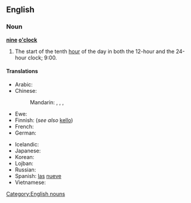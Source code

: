 ==English==

===Noun===
'''[[nine]] [[o'clock]]'''

# The start of the tenth [[hour]] of the day in both the 12-hour and the 24-hour clock; 9:00.

====Translations====
{{trans-top|the start of the tenth hour}}
* Arabic: {{t-|ar|الساعة التاسعة|f|tr=al-sāʿa al-tāsiʿa|sc=Arab}}
* Chinese:
*: Mandarin: {{t|zh|九點鐘|sc=Hani}}, {{t|zh|九点钟|tr=jiǔ diǎn zhōng|sc=Hani}}, {{t|zh|九點|sc=Hani}}, {{t|zh|九点|tr=jiǔ diǎn|sc=Hani}}
* Ewe: {{tø|ee|ga asieke|n}}
* Finnish: {{t+|fi|yhdeksän}} (''see also'' [[kello]])
* French: {{t-|fr|neuf heures|f}}
* German: {{t-|de|neun Uhr}}
{{trans-mid}}
* Icelandic: {{t-|is|klukkan níu}}
* Japanese: {{t-|ja|九時|tr=[[くじ]], ku-ji|sc=Jpan}}
* Korean: {{t-|ko|아홉시|tr=ahop-si|sc=Kore}}
* Lojban: {{t-|jbo|socac.}}
* Russian: {{t-|ru|девять часов|tr=dévjatʹ časóv|sc=Cyrl}}
* Spanish: [[las]] [[nueve]]
* Vietnamese: {{t-|vi|chín giờ}}
{{trans-bottom}}

[[Category:English nouns]]